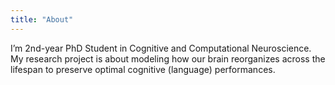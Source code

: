 ```yaml
---
title: "About"
---
```


I'm 2nd-year PhD Student in Cognitive and Computational Neuroscience. My research project is about modeling how our brain reorganizes across the lifespan to preserve optimal cognitive (language) performances.

